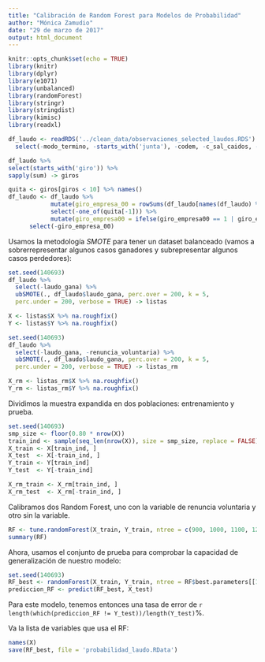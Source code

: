 ```yaml
---
title: "Calibración de Random Forest para Modelos de Probabilidad"
author: "Mónica Zamudio"
date: "29 de marzo de 2017"
output: html_document
---
```


```r
knitr::opts_chunk$set(echo = TRUE)
library(knitr)
library(dplyr)
library(e1071)
library(unbalanced)
library(randomForest)
library(stringr)
library(stringdist)
library(kimisc)
library(readxl)
```

```r
df_laudo <- readRDS('../clean_data/observaciones_selected_laudos.RDS') %>% 
  select(-modo_termino, -starts_with('junta'), -codem, -c_sal_caidos, -sueldo) 

df_laudo %>%
select(starts_with('giro')) %>%
sapply(sum) -> giros

quita <- giros[giros < 10] %>% names()
df_laudo <- df_laudo %>%
            mutate(giro_empresa_00 = rowSums(df_laudo[names(df_laudo) %in% quita])) %>%
            select(-one_of(quita[-1])) %>%
			mutate(giro_empresa00 = ifelse(giro_empresa00 == 1 | giro_empresa_00 == 1, 1, 0)) %>%
      select(-giro_empresa_00)
```

Usamos la metodología *SMOTE* para tener un dataset balanceado (vamos a sobrerrepresentar algunos casos ganadores y subrepresentar algunos casos perdedores):

```r
set.seed(140693)
df_laudo %>%
  select(-laudo_gana) %>%
  ubSMOTE(., df_laudo$laudo_gana, perc.over = 200, k = 5, 
  perc.under = 200, verbose = TRUE) -> listas

X <- listas$X %>% na.roughfix()
Y <- listas$Y %>% na.roughfix()

set.seed(140693)
df_laudo %>%
  select(-laudo_gana, -renuncia_voluntaria) %>%
  ubSMOTE(., df_laudo$laudo_gana, perc.over = 200, k = 5, 
  perc.under = 200, verbose = TRUE) -> listas_rm

X_rm <- listas_rm$X %>% na.roughfix()
Y_rm <- listas_rm$Y %>% na.roughfix()
```

Dividimos la muestra expandida en dos poblaciones: entrenamiento y prueba.

```r
set.seed(140693)
smp_size <- floor(0.80 * nrow(X))
train_ind <- sample(seq_len(nrow(X)), size = smp_size, replace = FALSE)
X_train <- X[train_ind, ]
X_test  <- X[-train_ind, ]
Y_train <- Y[train_ind]
Y_test  <- Y[-train_ind]

X_rm_train <- X_rm[train_ind, ]
X_rm_test  <- X_rm[-train_ind, ]
```

Calibramos dos Random Forest, uno con la variable de renuncia voluntaria y otro sin la variable.

```r
RF <- tune.randomForest(X_train, Y_train, ntree = c(900, 1000, 1100, 1200, 1300, 1400, 1500))
summary(RF)
```

Ahora, usamos el conjunto de prueba para comprobar la capacidad de generalización de nuestro modelo:
```r
set.seed(140693)
RF_best <- randomForest(X_train, Y_train, ntree = RF$best.parameters[[1]])
prediccion_RF <- predict(RF_best, X_test)
```

Para este modelo, tenemos entonces una tasa de error de `r length(which(prediccion_RF != Y_test))/length(Y_test)`%.

Va la lista de variables que usa el RF:
```r
names(X)
save(RF_best, file = 'probabilidad_laudo.RData')
```
